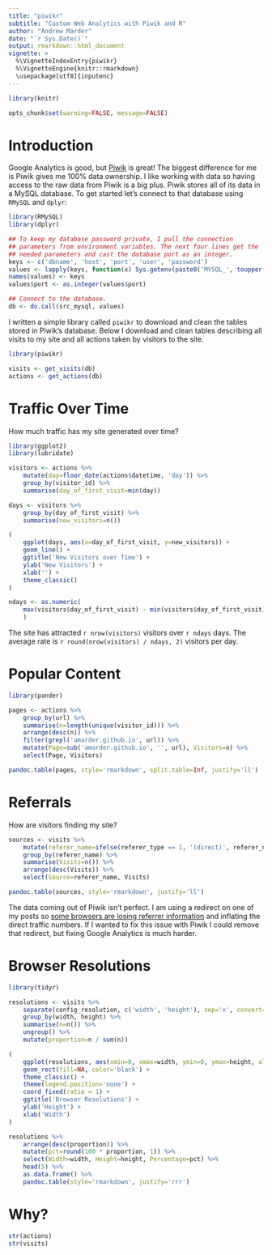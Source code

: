 ```yaml
---
title: "piwikr"
subtitle: "Custom Web Analytics with Piwik and R"
author: "Andrew Marder"
date: "`r Sys.Date()`"
output: rmarkdown::html_document
vignette: >
  %\VignetteIndexEntry{piwikr}
  %\VignetteEngine{knitr::rmarkdown}
  \usepackage[utf8]{inputenc}
---
```


```r
library(knitr)

opts_chunk$set(warning=FALSE, message=FALSE)
```

# Introduction

Google Analytics is good, but [Piwik][piwik] is great! The biggest difference for me is Piwik gives me 100% data ownership. I like working with data so having access to the raw data from Piwik is a big plus. Piwik stores all of its data in a MySQL database. To get started let's connect to that database using `RMySQL` and `dplyr`:

```r
library(RMySQL)
library(dplyr)

## To keep my database password private, I pull the connection
## parameters from environment variables. The next four lines get the
## needed parameters and cast the database port as an integer.
keys <- c('dbname', 'host', 'port', 'user', 'password')
values <- lapply(keys, function(x) Sys.getenv(paste0('MYSQL_', toupper(x))))
names(values) <- keys
values$port <- as.integer(values$port)

## Connect to the database.
db <- do.call(src_mysql, values)
```

I written a simple library called `piwikr` to download and clean the tables stored in Piwik's database. Below I download and clean tables describing all visits to my site and all actions taken by visitors to the site.

```r
library(piwikr)

visits <- get_visits(db)
actions <- get_actions(db)
```

# Traffic Over Time

How much traffic has my site generated over time?

```r
library(ggplot2)
library(lubridate)

visitors <- actions %>%
    mutate(day=floor_date(actions$datetime, 'day')) %>%
    group_by(visitor_id) %>%
    summarise(day_of_first_visit=min(day))

days <- visitors %>%
    group_by(day_of_first_visit) %>%
    summarise(new_visitors=n())

(
    ggplot(days, aes(x=day_of_first_visit, y=new_visitors)) +
    geom_line() +
    ggtitle('New Visitors over Time') +
    ylab('New Visitors') +
    xlab('') +
    theme_classic()
)

ndays <- as.numeric(
    max(visitors$day_of_first_visit) - min(visitors$day_of_first_visit)
    )
```

The site has attracted `r nrow(visitors)` visitors over `r ndays` days. The average rate is `r round(nrow(visitors) / ndays, 2)` visitors per day.

# Popular Content

```r
library(pander)

pages <- actions %>%
    group_by(url) %>%
    summarise(n=length(unique(visitor_id))) %>%
    arrange(desc(n)) %>%
    filter(grepl('amarder.github.io', url)) %>%
    mutate(Page=sub('amarder.github.io', '', url), Visitors=n) %>%
    select(Page, Visitors)

pandoc.table(pages, style='rmarkdown', split.table=Inf, justify='ll')
```

# Referrals

How are visitors finding my site?

```r
sources <- visits %>%
    mutate(referer_name=ifelse(referer_type == 1, '(direct)', referer_name)) %>%
    group_by(referer_name) %>%
    summarise(Visits=n()) %>%
    arrange(desc(Visits)) %>%
    select(Source=referer_name, Visits)

pandoc.table(sources, style='rmarkdown', justify='ll')
```

The data coming out of Piwik isn't perfect. I am using a redirect on one of my posts so [some browsers are losing referrer information][piwik-faq] and inflating the direct traffic numbers. If I wanted to fix this issue with Piwik I could remove that redirect, but fixing Google Analytics is much harder.

# Browser Resolutions

```r
library(tidyr)

resolutions <- visits %>%
    separate(config_resolution, c('width', 'height'), sep='x', convert=TRUE) %>%
    group_by(width, height) %>%
    summarise(n=n()) %>%
    ungroup() %>%
    mutate(proportion=n / sum(n))

(
    ggplot(resolutions, aes(xmin=0, xmax=width, ymin=0, ymax=height, alpha=proportion)) +
    geom_rect(fill=NA, color='black') +
    theme_classic() +
    theme(legend.position='none') +
    coord_fixed(ratio = 1) +
    ggtitle('Browser Resolutions') +
    ylab('Height') +
    xlab('Width')
)
```

```r
resolutions %>%
    arrange(desc(proportion)) %>%
    mutate(pct=round(100 * proportion, 1)) %>%
    select(Width=width, Height=height, Percentage=pct) %>%
    head(5) %>%
    as.data.frame() %>%
    pandoc.table(style='rmarkdown', justify='rrr')
```

# Why?

```r
str(actions)
str(visits)
```

[piwik]: http://piwik.org/
[google-analytics]: http://www.google.com/analytics/
[sales-acceleration]: http://www.amazon.com/gp/product/B00T7Q9E2S
[diamonds]: http://amarder.github.io/diamonds
[piwik-faq]: http://piwik.org/faq/troubleshooting/faq_51/
[spam-guide]: http://help.analyticsedge.com/spam-filter/definitive-guide-to-removing-google-analytics-spam/
[trends]: http://www.google.com/trends/explore#q=google%20analytics%20spam
[filter-referrals]: https://support.google.com/analytics/answer/1034842
[default-segment]: http://webmasters.stackexchange.com/questions/74724/set-a-default-segment-for-google-analytics
